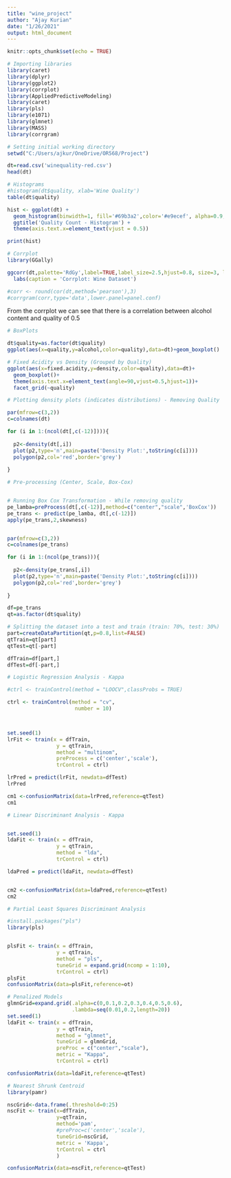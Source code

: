 ---
title: "wine_project"
author: "Ajay Kurian"
date: "1/26/2021"
output: html_document
---

```{r setup, include=FALSE}
knitr::opts_chunk$set(echo = TRUE)
```

```{r}
# Importing libraries 
library(caret)
library(dplyr)
library(ggplot2)
library(corrplot)
library(AppliedPredictiveModeling)
library(caret)
library(pls)
library(e1071)
library(glmnet)
library(MASS)
library(corrgram)

# Setting initial working directory
setwd("C:/Users/ajkur/OneDrive/OR568/Project")

dt=read.csv('winequality-red.csv')
head(dt)

```

```{r}
# Histograms 
#histogram(dt$quality, xlab='Wine Quality')
table(dt$quality)

hist <- ggplot(dt) +
  geom_histogram(binwidth=1, fill='#69b3a2',color='#e9ecef', alpha=0.9,aes(x=quality)) +
  ggtitle('Quality Count - Histogram') +
  theme(axis.text.x=element_text(vjust = 0.5))

print(hist)


```

```{r}
# Corrplot 
library(GGally)

ggcorr(dt,palette='RdGy',label=TRUE,label_size=2.5,hjust=0.8, size=3, layout.exp = 1) +
  labs(caption = 'Corrplot: Wine Dataset')

#corr <- round(cor(dt,method='pearson'),3)
#corrgram(corr,type='data',lower.panel=panel.conf)

```

From the corrplot we can see that there is a correlation between alcohol content and quality of 0.5

```{r}
# BoxPlots 

dt$quality=as.factor(dt$quality)
ggplot(aes(x=quality,y=alcohol,color=quality),data=dt)+geom_boxplot()

# Fixed Acidity vs Density (Grouped by Quality)
ggplot(aes(x=fixed.acidity,y=density,color=quality),data=dt)+
  geom_boxplot()+
  theme(axis.text.x=element_text(angle=90,vjust=0.5,hjust=1))+
  facet_grid(~quality)


```


```{r}
# Plotting density plots (indicates distributions) - Removing Quality 

par(mfrow=c(3,2))
c=colnames(dt)

for (i in 1:(ncol(dt[,c(-12)]))){
  
  p2<-density(dt[,i])
  plot(p2,type='n',main=paste('Density Plot:',toString(c[i])))
  polygon(p2,col='red',border='grey')
  
}

```

```{r}
# Pre-processing (Center, Scale, Box-Cox)


# Running Box Cox Transformation - While removing quality 
pe_lamba=preProcess(dt[,c(-12)],method=c("center","scale",'BoxCox'))
pe_trans <- predict(pe_lamba, dt[,c(-12)])
apply(pe_trans,2,skewness)


par(mfrow=c(3,2))
c=colnames(pe_trans)

for (i in 1:(ncol(pe_trans))){
  
  p2<-density(pe_trans[,i])
  plot(p2,type='n',main=paste('Density Plot:',toString(c[i])))
  polygon(p2,col='red',border='grey')
  
}

```

```{r}

df=pe_trans
qt=as.factor(dt$quality)

# Splitting the dataset into a test and train (train: 70%, test: 30%)
part=createDataPartition(qt,p=0.8,list=FALSE)
qtTrain=qt[part]
qtTest=qt[-part]

dfTrain=df[part,]
dfTest=df[-part,]

```

```{r}
# Logistic Regression Analysis - Kappa 

#ctrl <- trainControl(method = "LOOCV",classProbs = TRUE)

ctrl <- trainControl(method = "cv",
                      number = 10)



set.seed(1)
lrFit <- train(x = dfTrain, 
                y = qtTrain,
                method = "multinom",
                preProcess = c('center','scale'),
                trControl = ctrl)

lrPred = predict(lrFit, newdata=dfTest)
lrPred

cm1 <-confusionMatrix(data=lrPred,reference=qtTest)
cm1


```


```{r}
# Linear Discriminant Analysis - Kappa 


set.seed(1)
ldaFit <- train(x = dfTrain, 
                y = qtTrain,
                method = "lda",
                trControl = ctrl)

ldaPred = predict(ldaFit, newdata=dfTest)


cm2 <-confusionMatrix(data=ldaPred,reference=qtTest)
cm2


```

```{r}
# Partial Least Squares Discriminant Analysis 

#install.packages("pls")
library(pls)


plsFit <- train(x = dfTrain, 
                y = qtTrain,
                method = "pls",
                tuneGrid = expand.grid(ncomp = 1:10),
                trControl = ctrl)
plsFit
confusionMatrix(data=plsFit,reference=ot)

```


```{r}
# Penalized Models
glmnGrid=expand.grid(.alpha=c(0,0.1,0.2,0.3,0.4,0.5,0.6),
                     .lambda=seq(0.01,0.2,length=20))
set.seed(1)
ldaFit <- train(x = dfTrain,
                y = qtTrain,
                method = "glmnet",
                tuneGrid = glmnGrid,
                preProc = c("center","scale"),
                metric = "Kappa",
                trControl = ctrl)

confusionMatrix(data=ldaFit,reference=qtTest)

```


```{r}
# Nearest Shrunk Centroid
library(pamr)

nscGrid<-data.frame(.threshold=0:25)
nscFit <- train(x=dfTrain, 
                y=qtTrain,
                method='pam',
                #preProc=c('center','scale'),
                tuneGrid=nscGrid,
                metric = 'Kappa',
                trControl = ctrl
                )

confusionMatrix(data=nscFit,reference=qtTest)


```



